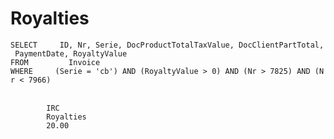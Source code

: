 =Royalties=

 SELECT     ID, Nr, Serie, DocProductTotalTaxValue, DocClientPartTotal, PaymentDate, RoyaltyValue
 FROM         Invoice
 WHERE     (Serie = 'cb') AND (RoyaltyValue > 0) AND (Nr > 7825) AND (Nr < 7966)





     <WithholdingTax>
         <WithholdingTaxType>IRC</WithholdingTaxType>
         <WithholdingTaxDescription>Royalties</WithholdingTaxDescription>
         <WithholdingTaxAmount>20.00</WithholdingTaxAmount>
     </WithholdingTax>
 </Invoice>
